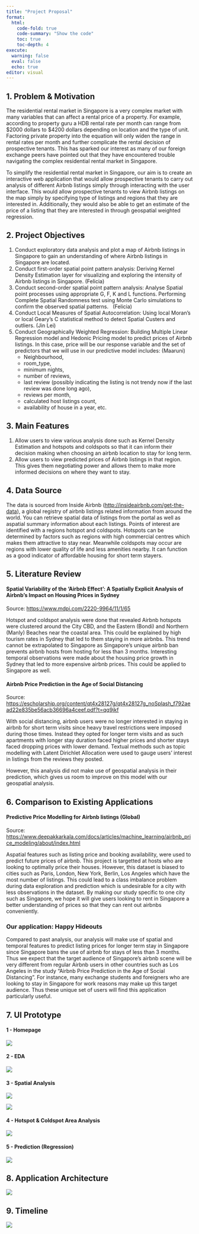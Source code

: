 ```yaml
---
title: "Project Proposal"
format: 
  html: 
    code-fold: true
    code-summary: "Show the code"
    toc: true
    toc-depth: 4
execute: 
  warning: false
  eval: false
  echo: true
editor: visual
---
```


## 1. Problem & Motivation

The residential rental market in Singapore is a very complex market with many variables that can affect a rental price of a property. For example, according to property guru a HDB rental rate per month can range from \$2000 dollars to \$4200 dollars depending on location and the type of unit. Factoring private property into the equation will only widen the range in rental rates per month and further complicate the rental decision of prospective tenants. This has sparked our interest as many of our foreign exchange peers have pointed out that they have encountered trouble navigating the complex residential rental market in Singapore.  

To simplify the residential rental market in Singapore, our aim is to create an interactive web application that would allow prospective tenants to carry out analysis of different Airbnb listings simply through interacting with the user interface. This would allow prospective tenants to view Airbnb listings on the map simply by specifying type of listings and regions that they are interested in. Additionally, they would also be able to get an estimate of the price of a listing that they are interested in through geospatial weighted regression. 

## 2. Project Objectives

1.  Conduct exploratory data analysis and plot a map of Airbnb listings in Singapore to gain an understanding of where Airbnb listings in Singapore are located.
2.  Conduct first-order spatial point pattern analysis: Deriving Kernel Density Estimation layer for visualizing and exploring the intensity of Airbnb listings in Singapore. (Felicia)
3.  Conduct second-order spatial point pattern analysis: Analyse Spatial point processes using appropriate G, F, K and L functions. Performing Complete Spatial Randomness test using Monte Carlo simulations to confirm the observed spatial patterns.   (Felicia)
4.  Conduct Local Measures of Spatial Autocorrelation: Using local Moran’s or local Geary’s C statistical method to detect Spatial Custers and outliers. (Jin Lei)
5.  Conduct Geographically Weighted Regression: Building Multiple Linear Regression model and Hedonic Pricing model to predict prices of Airbnb listings. In this case, price will be our response variable and the set of predictors that we will use in our predictive model includes: (Maaruni)
    -   Neighbourhood,
    -   room_type,
    -   minimum nights,
    -   number of reviews,
    -   last review (possibly indicating the listing is not trendy now if the last review was done long ago),
    -   reviews per month,
    -   calculated host listings count,
    -   availability of house in a year, etc.

## 3. Main Features

1.  Allow users to view various analysis done such as Kernel Density Estimation and hotspots and coldspots so that it can inform their decision making when choosing an airbnb location to stay for long term.
2.  Allow users to view predicted prices of Airbnb listings in that region. This gives them negotiating power and allows them to make more informed decisions on where they want to stay.

## **4. Data Source**

The data is sourced from Inside Airbnb (<http://insideairbnb.com/get-the-data>), a global registry of airbnb listings related information from around the world. You can retrieve spatial data of listings from the portal as well as aspatial summary information about each listings. Points of interest are identified with a regions hotspot and coldspots. Hotspots can be determined by factors such as regions with high commercial centres which makes them attractive to stay near. Meanwhile coldspots may occur are regions with lower quality of life and less amenities nearby. It can function as a good indicator of affordable housing for short term stayers.

## **5. Literature Review**

#### Spatial Variability of the ‘Airbnb Effect’: A Spatially Explicit Analysis of Airbnb’s Impact on Housing Prices in Sydney

Source: <https://www.mdpi.com/2220-9964/11/1/65>

Hotspot and coldspot analysis were done that revealed Airbnb hotspots were clustered around the City CBD, and the Eastern (Bondi) and Northern (Manly) Beaches near the coastal area. This could be explained by high tourism rates in Sydney that led to them staying in more airbnbs. This trend cannot be extrapolated to Singapore as Singapore's unique airbnb ban prevents airbnb hosts from hosting for less than 3 months. Interesting temporal observations were made about the housing price growth in Sydney that led to more expensive airbnb prices. This could be applied to Singapore as well.

#### Airbnb Price Prediction in the Age of Social Distancing

Source: <https://escholarship.org/content/qt4x28127g/qt4x28127g_noSplash_f792aead22e835be56acb36696a4ceef.pdf?t=qq9jkf>

With social distancing, airbnb users were no longer interested in staying in airbnb for short term visits since heavy travel restrictions were imposed during those times. Instead they opted for longer term visits and as such apartments with longer stay duration faced higher prices and shorter stays faced dropping prices with lower demand. Textual methods such as topic modelling with Latent Dirichlet Allocation were used to gauge users' interest in listings from the reviews they posted.

However, this analysis did not make use of geospatial analysis in their prediction, which gives us room to improve on this model with our geospatial analysis.

## **6. Comparison to Existing Applications**

#### Predictive Price Modelling for Airbnb listings (Global)

Source: <https://www.deepakkarkala.com/docs/articles/machine_learning/airbnb_price_modeling/about/index.html>

Aspatial features such as listing price and booking availability, were used to predict future prices of airbnb. This project is targetted at hosts who are looking to optimally price their houses. However, this dataset is biased to cities such as Paris, London, New York, Berlin, Los Angeles which have the most number of listings. This could lead to a class imbalance problem during data exploration and prediction which is undesirable for a city with less observations in the dataset. By making our study specific to one city such as Singapore, we hope it will give users looking to rent in Singapore a better understanding of prices so that they can rent out airbnbs conveniently.

### Our application: Happy Hideouts

Compared to past analysis, our analysis will make use of spatial and temporal features to predict listing prices for longer term stay in Singapore since Singapore bans the use of airbnb for stays of less than 3 months. Thus we expect that the target audience of Singapore's airbnb scene will be very different from regular Airbnb users in other countries such as Los Angeles in the study "Airbnb Price Prediction in the Age of Social Distancing". For instance, many exchange students and foreigners who are looking to stay in Singapore for work reasons may make up this target audience. Thus these unique set of users will find this application particularly useful.

## **7. UI Prototype**

::: panel-tabset
#### 1 - Homepage

![](images/Screenshot%202024-03-01%20at%201.02.03%20PM.png)

#### 2 - EDA

![](images/Screenshot%202024-03-01%20at%201.02.18%20PM.png)\

#### 3 - Spatial Analysis

![](images/Screenshot%202024-03-01%20at%201.02.32%20PM.png)

![](images/Screenshot%202024-03-01%20at%201.03.40%20PM.png)

#### 4 - Hotspot & Coldspot Area Analysis

![](images/Screenshot%202024-03-01%20at%201.04.27%20PM.png)

#### 5 - Prediction (Regression)

![](images/Screenshot%202024-03-01%20at%201.04.55%20PM.png)
:::

## **8. Application Architecture**

![](images/architecturaldiagram-01.png)

## **9. Timeline**

![](images/IS415%20timeline.png)
